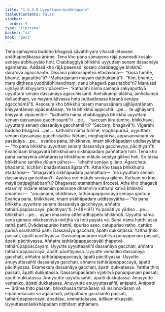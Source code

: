 ```yaml
---
title: "1.5.5.8 Uyyuttasenāsikkhāpada"
tableOfContents: false
sidebar:
  order: 9
type: "tipitaka"
basket: "vi"
book: "paci"
---
```



<DynamicBreadcrumb />

<Division number="311" book="paci">

<Paragraph number="981" book="paci">
Tena samayena buddho bhagavā sāvatthiyaṃ viharati jetavane anāthapiṇḍikassa ārāme. Tena kho pana samayena rājā pasenadi kosalo senāya abbhuyyāto hoti. Chabbaggiyā bhikkhū uyyuttaṃ senaṃ dassanāya agamaṃsu. Addasā kho rājā pasenadi kosalo chabbaggiye bhikkhū dūratova āgacchante. Disvāna pakkosāpetvā etadavoca—  “kissa tumhe, bhante, āgatatthā”ti? “Mahārājānaṃ mayaṃ daṭṭhukāmā”ti. “Kiṃ, bhante, maṃ diṭṭhena yuddhābhinandinaṃ; nanu bhagavā passitabbo”ti? Manussā ujjhāyanti khiyyanti vipācenti—  “kathañhi nāma samaṇā sakyaputtiyā uyyuttaṃ senaṃ dassanāya āgacchissanti. Amhākampi alābhā, amhākampi dulladdhaṃ, ye mayaṃ ājīvassa hetu puttadārassa kāraṇā senāya āgacchāmā”ti.
</Paragraph>

<Paragraph number="982" book="paci">
Assosuṃ kho bhikkhū tesaṃ manussānaṃ ujjhāyantānaṃ khiyyantānaṃ vipācentānaṃ. Ye te bhikkhū appicchā …pe…  te ujjhāyanti khiyyanti vipācenti—  “kathañhi nāma chabbaggiyā bhikkhū uyyuttaṃ senaṃ dassanāya gacchissantī”ti …pe…  “saccaṃ kira tumhe, bhikkhave, uyyuttaṃ senaṃ dassanāya gacchathā”ti? “Saccaṃ, bhagavā”ti. Vigarahi buddho bhagavā …pe…  kathañhi nāma tumhe, moghapurisā, uyyuttaṃ senaṃ dassanāya gacchissatha. Netaṃ, moghapurisā, appasannānaṃ vā pasādāya …pe…  evañca pana, bhikkhave, imaṃ sikkhāpadaṃ uddiseyyātha—
</Paragraph>

<Paragraph number="983" book="paci">
<Emphasis>“Yo pana bhikkhu uyyuttaṃ senaṃ dassanāya gaccheyya, pācittiyan”</Emphasis>ti.
</Paragraph>

<Paragraph number="984" book="paci">
Evañcidaṃ bhagavatā bhikkhūnaṃ sikkhāpadaṃ paññattaṃ hoti.
</Paragraph>

</Division>
<Division number="312" book="paci">

<Paragraph number="985" book="paci">
Tena kho pana samayena aññatarassa bhikkhuno mātulo senāya gilāno hoti. So tassa bhikkhuno santike dūtaṃ pāhesi—  “ahañhi senāya gilāno. Āgacchatu bhadanto. Icchāmi bhadantassa āgatan”ti. Atha kho tassa bhikkhuno etadahosi—  “bhagavatā sikkhāpadaṃ paññattaṃ—  ‘na uyyuttaṃ senaṃ dassanāya gantabban’ti. Ayañca me mātulo senāya gilāno. Kathaṃ nu kho mayā paṭipajjitabban”ti? Bhagavato etamatthaṃ ārocesi. Atha kho bhagavā etasmiṃ nidāne etasmiṃ pakaraṇe dhammiṃ kathaṃ katvā bhikkhū āmantesi—  “anujānāmi, bhikkhave, tathārūpappaccayā senāya gantuṃ. Evañca pana, bhikkhave, imaṃ sikkhāpadaṃ uddiseyyātha—
</Paragraph>

</Division>
<Division number="313" book="paci">

<Paragraph number="986" book="paci">
<Emphasis>“Yo pana bhikkhu uyyuttaṃ senaṃ dassanāya gaccheyya, aññatra tathārūpappaccayā, pācittiyan”</Emphasis>ti. (*48*:<Emphasis>97</Emphasis>)
</Paragraph>

</Division>
<Division number="314" book="paci">

<Paragraph number="987" book="paci">
<Emphasis>Yo panā</Emphasis>ti yo yādiso …pe…  <Emphasis>bhikkhū</Emphasis>ti …pe…  ayaṃ imasmiṃ atthe adhippeto bhikkhūti.
</Paragraph>

<Paragraph number="988" book="paci">
<Emphasis>Uyyuttā</Emphasis> nāma senā gāmato nikkhamitvā niviṭṭhā vā hoti payātā vā.
</Paragraph>

<Paragraph number="989" book="paci">
<Emphasis>Senā</Emphasis> nāma hatthī assā rathā pattī. Dvādasapuriso hatthī, tipuriso asso, catupuriso ratho, cattāro purisā sarahatthā patti. Dassanāya gacchati, āpatti dukkaṭassa. Yattha ṭhito passati, āpatti pācittiyassa. Dassanūpacāraṃ vijahitvā punappunaṃ passati, āpatti pācittiyassa.
</Paragraph>

<Paragraph number="990" book="paci">
<Emphasis>Aññatra tathārūpappaccayā</Emphasis>ti ṭhapetvā tathārūpappaccayaṃ.
</Paragraph>

</Division>
<Division number="315" book="paci">

<Paragraph number="991" book="paci">
Uyyutte uyyuttasaññī dassanāya gacchati, aññatra tathārūpappaccayā, āpatti pācittiyassa. Uyyutte vematiko dassanāya gacchati, aññatra tathārūpappaccayā, āpatti pācittiyassa. Uyyutte anuyyuttasaññī dassanāya gacchati, aññatra tathārūpappaccayā, āpatti pācittiyassa.
</Paragraph>

<Paragraph number="992" book="paci">
Ekamekaṃ dassanāya gacchati, āpatti dukkaṭassa. Yattha ṭhito passati, āpatti dukkaṭassa. Dassanūpacāraṃ vijahitvā punappunaṃ passati, āpatti dukkaṭassa. Anuyyutte uyyuttasaññī, āpatti dukkaṭassa. Anuyyutte vematiko, āpatti dukkaṭassa. Anuyyutte anuyyuttasaññī, anāpatti.
</Paragraph>

</Division>
<Division number="316" book="paci">

<Paragraph number="993" book="paci">
Anāpatti—  ārāme ṭhito passati, bhikkhussa ṭhitokāsaṃ vā nisinnokāsaṃ vā nipannokāsaṃ vā āgacchati, paṭipathaṃ gacchanto passati, tathārūpappaccayā, āpadāsu, ummattakassa, ādikammikassāti.

</Paragraph>
</Division>

<Paragraph number="994" type="center" book="paci">
Uyyuttasenāsikkhāpadaṃ niṭṭhitaṃ aṭṭhamaṃ.
</Paragraph>